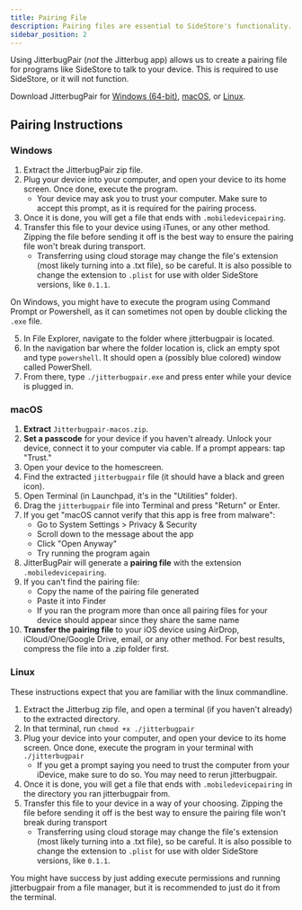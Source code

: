 ```yaml
---
title: Pairing File
description: Pairing files are essential to SideStore's functionality.
sidebar_position: 2
---
```


Using JitterbugPair (*not* the Jitterbug app) allows us to create a pairing file for programs like SideStore to talk to your device. This is required to use SideStore, or it will not function.

Download JitterbugPair for [Windows (64-bit)](https://github.com/osy/Jitterbug/releases/download/v1.3.1/jitterbugpair-win64.zip), [macOS](https://github.com/SideStore/SideStore-Docs/releases/download/need-a-place-to-put-jittterbug/jitterbugpair), or [Linux](https://github.com/osy/Jitterbug/releases/download/v1.3.1/jitterbugpair-linux.zip).

## Pairing Instructions

### Windows

1. Extract the JitterbugPair zip file.
2. Plug your device into your computer, and open your device to its home screen. Once done, execute the program.
    * Your device may ask you to trust your computer. Make sure to accept this prompt, as it is required for the pairing process.
3. Once it is done, you will get a file that ends with `.mobiledevicepairing`.
4. Transfer this file to your device using iTunes, or any other method. Zipping the file before sending it off is the best way to ensure the pairing file won't break during transport.
    * Transferring using cloud storage may change the file's extension (most likely turning into a .txt file), so be careful. It is also possible to change the extension to `.plist` for use with older SideStore versions, like `0.1.1`.

On Windows, you might have to execute the program using Command Prompt or Powershell, as it can sometimes not open by double clicking the `.exe` file.

5. In File Explorer, navigate to the folder where jitterbugpair is located.
6. In the navigation bar where the folder location is, click an empty spot and type `powershell`. It should open a (possibly blue colored) window called PowerShell.
7. From there, type `./jitterbugpair.exe` and press enter while your device is plugged in.


<!-- Credit: Stossy11 -->
### macOS

1. **Extract** `Jitterbugpair-macos.zip`.
2. **Set a passcode** for your device if you haven't already. Unlock your device, connect it to your computer via cable. If a prompt appears: tap "Trust."
3. Open your device to the homescreen.
4. Find the extracted `jitterbugpair` file (it should have a black and green icon).
5. Open Terminal (in Launchpad, it's in the "Utilities" folder).
6. Drag the `jitterbugpair` file into Terminal and press "Return" or Enter.
7. If you get "macOS cannot verify that this app is free from malware":
   - Go to System Settings > Privacy & Security
   - Scroll down to the message about the app
   - Click "Open Anyway"
   - Try running the program again
8. JitterBugPair will generate a **pairing file** with the extension `.mobiledevicepairing`.
9. If you can't find the pairing file:
   - Copy the name of the pairing file generated
   - Paste it into Finder
   - If you ran the program more than once all pairing files for your device should appear since they share the same name
10. **Transfer the pairing file** to your iOS device using AirDrop, iCloud/One/Google Drive, email, or any other method. For best results, compress the file into a .zip folder first.

### Linux

These instructions expect that you are familiar with the linux commandline.

1. Extract the Jitterbug zip file, and open a terminal (if you haven't already) to the extracted directory. 
2. In that terminal, run `chmod +x ./jitterbugpair`
3. Plug your device into your computer, and open your device to its home screen. Once done, execute the program in your terminal with `./jitterbugpair`
    * If you get a prompt saying you need to trust the computer from your iDevice, make sure to do so. You may need to rerun jitterbugpair.
4. Once it is done, you will get a file that ends with `.mobiledevicepairing` in the directory you ran jitterbugpair from.
5. Transfer this file to your device in a way of your choosing. Zipping the file before sending it off is the best way to ensure the pairing file won't break during transport
    * Transferring using cloud storage may change the file's extension (most likely turning into a .txt file), so be careful. It is also possible to change the extension to `.plist` for use with older SideStore versions, like `0.1.1`.

You might have success by just adding execute permissions and running jitterbugpair from a file manager, but it is recommended to just do it from the terminal.

